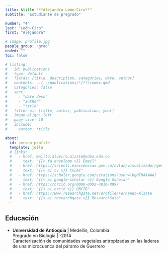 ```yaml
---
title: &title "**Alejandra León-Ciro**"
subtitle: "Estudiante de pregrado"

number: "4"
last: "León-Ciro"
first: "Alejandra"

# image: profile.jpg
people_group: "grad"
ended: ""
toc: false

# listing: 
#   id: publications
#   type: default
#   fields: [title, description, categories, date, author]
#   contents: ../../publications/*/**/index.qmd
#   categories: false
#   sort:
#     - "date desc"
#     - "author"
#     - "title"
#   filter-ui: [title, author, publication, year]
#   image-align: left
#   page-size: 10
#   include:
#     author: *title

about:
  id: person-profile
  template: jolla
  # links:
  #   - href: mailto:alveiro.alzate@udea.edu.co
  #     text: "{{< fa envelope >}} Email"
  #   - href: https://scienti.minciencias.gov.co/cvlac/visualizador/generarCurriculoCv.do?cod_rh=0000034401
  #     text: "{{< ai cv >}} CvLAC"
  #   - href: https://scholar.google.com/citations?user=lOgHTMAAAAAJ
  #     text: "{{< ai google-scholar >}} Google Scholar"
  #   - href: https://orcid.org/0000-0002-4916-8897
  #     text: "{{< ai orcid >}} ORCID"
  #   - href: https://www.researchgate.net/profile/Fernando-Alzate
  #     text: "{{< ai researchgate >}} ResearchGate"
---
```


:::{#person-profile}
:::



## Educación

-   **Universidad de Antioquia** \| Medellín, Colombia\
    Pregrado en Biología \| -2014\
    Caracterización de comunidades vegetales antropizadas en las laderas de una microcuenca del páramo de Guerrero

<!-- ## Publicaciones -->

<!-- ::: {#publications} -->
<!-- ::: -->